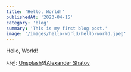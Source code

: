 ```yaml
---
title: 'Hello, World!'
publishedAt: '2023-04-15'
category: 'blog'
summary: 'This is my first blog post.'
image: '/images/hello-world/hello-world.jpeg'
---
```


Hello, World!

사진: <a href="https://unsplash.com/ko/%EC%82%AC%EC%A7%84/DHl49oyrn7Y?utm_source=unsplash&utm_medium=referral&utm_content=creditCopyText">Unsplash</a>의<a href="https://unsplash.com/@alexbemore?utm_source=unsplash&utm_medium=referral&utm_content=creditCopyText">Alexander Shatov</a>